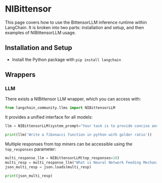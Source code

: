 # NIBittensor

This page covers how to use the BittensorLLM inference runtime within LangChain.
It is broken into two parts: installation and setup, and then examples of NIBittensorLLM usage.

## Installation and Setup

- Install the Python package with `pip install langchain`

## Wrappers

### LLM

There exists a NIBittensor LLM wrapper, which you can access with:

```python
from langchain_community.llms import NIBittensorLLM
```

It provides a unified interface for all models:

```python
llm = NIBittensorLLM(system_prompt="Your task is to provide concise and accurate response based on user prompt")

print(llm('Write a fibonacci function in python with golder ratio'))
```

Multiple responses from top miners can be accessible using the `top_responses` parameter:

```python
multi_response_llm = NIBittensorLLM(top_responses=10)
multi_resp = multi_response_llm("What is Neural Network Feeding Mechanism?")
json_multi_resp = json.loads(multi_resp)

print(json_multi_resp)
```

